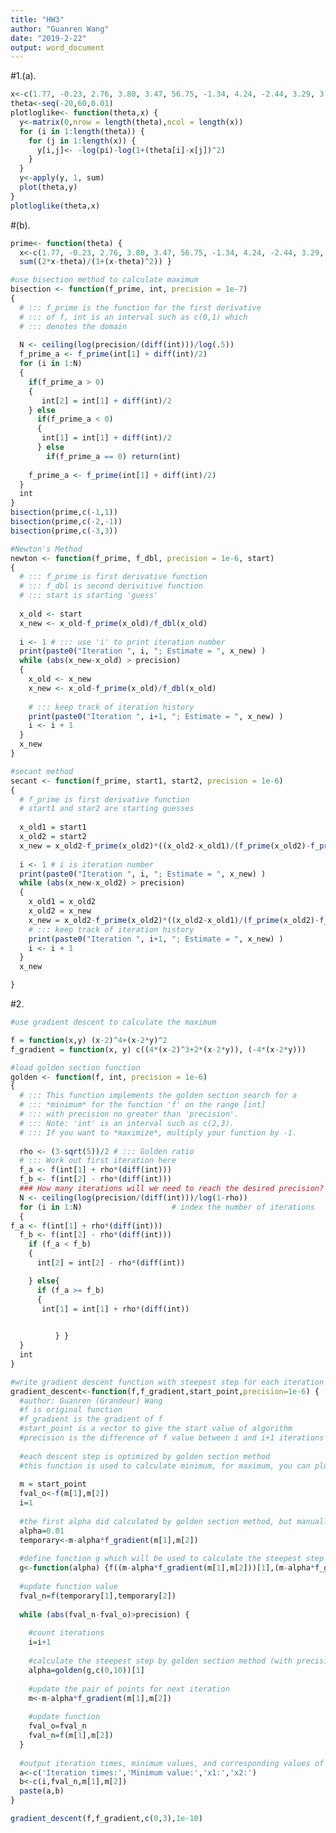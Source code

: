 ---
title: "HW3"
author: "Guanren Wang"
date: "2019-2-22"
output: word_document
---
#1.(a).
```{r }
x<-c(1.77, -0.23, 2.76, 3.80, 3.47, 56.75, -1.34, 4.24, -2.44, 3.29, 3.71, -2.40, 4.53, -0.07, -1.05, -13.87, -2.53, -1.75, 0.27, 43.21)
theta<-seq(-20,60,0.01)
plotloglike<- function(theta,x) {
  y<-matrix(0,nrow = length(theta),ncol = length(x))
  for (i in 1:length(theta)) {
    for (j in 1:length(x)) {
      y[i,j]<- -log(pi)-log(1+(theta[i]-x[j])^2)
    }
  }
  y<-apply(y, 1, sum)
  plot(theta,y)
}
plotloglike(theta,x)
```

#(b).
```{r }
prime<- function(theta) {
  x<-c(1.77, -0.23, 2.76, 3.80, 3.47, 56.75, -1.34, 4.24, -2.44, 3.29, 3.71, -2.40, 4.53, -0.07, -1.05, -13.87, -2.53, -1.75, 0.27, 43.21)
  sum((2*x-theta)/(1+(x-theta)^2)) }

#use bisection method to calculate maximum
bisection <- function(f_prime, int, precision = 1e-7)
{
  # ::: f_prime is the function for the first derivative
  # ::: of f, int is an interval such as c(0,1) which 
  # ::: denotes the domain
  
  N <- ceiling(log(precision/(diff(int)))/log(.5))
  f_prime_a <- f_prime(int[1] + diff(int)/2)
  for (i in 1:N)
  {
    if(f_prime_a > 0)
    {
       int[2] = int[1] + diff(int)/2
    } else
      if(f_prime_a < 0)
      {
       int[1] = int[1] + diff(int)/2
      } else
        if(f_prime_a == 0) return(int)
        
    f_prime_a <- f_prime(int[1] + diff(int)/2)
  }
  int
}
bisection(prime,c(-1,1))
bisection(prime,c(-2,-1))
bisection(prime,c(-3,3))

#Newton's Method
newton <- function(f_prime, f_dbl, precision = 1e-6, start)
{
  # ::: f_prime is first derivative function
  # ::: f_dbl is second derivitive function
  # ::: start is starting 'guess'
  
  x_old <- start
  x_new <- x_old-f_prime(x_old)/f_dbl(x_old)
  
  i <- 1 # ::: use 'i' to print iteration number
  print(paste0("Iteration ", i, "; Estimate = ", x_new) )
  while (abs(x_new-x_old) > precision)
  {
    x_old <- x_new
    x_new <- x_old-f_prime(x_old)/f_dbl(x_old) 
    
    # ::: keep track of iteration history
    print(paste0("Iteration ", i+1, "; Estimate = ", x_new) )
    i <- i + 1
  }
  x_new
}

#secant method
secant <- function(f_prime, start1, start2, precision = 1e-6)
{
  # f_prime is first derivative function
  # start1 and star2 are starting guesses
  
  x_old1 = start1
  x_old2 = start2
  x_new = x_old2-f_prime(x_old2)*((x_old2-x_old1)/(f_prime(x_old2)-f_prime(x_old1))) 
  
  i <- 1 # i is iteration number
  print(paste0("Iteration ", i, "; Estimate = ", x_new) )
  while (abs(x_new-x_old2) > precision)
  {
    x_old1 = x_old2
    x_old2 = x_new
    x_new = x_old2-f_prime(x_old2)*((x_old2-x_old1)/(f_prime(x_old2)-f_prime(x_old1)))     
    # ::: keep track of iteration history
    print(paste0("Iteration ", i+1, "; Estimate = ", x_new) )
    i <- i + 1
  }
  x_new

}
```

#2.
```{r }
#use gradient descent to calculate the maximum

f = function(x,y) (x-2)^4+(x-2*y)^2
f_gradient = function(x, y) c((4*(x-2)^3+2*(x-2*y)), (-4*(x-2*y)))

#load golden section function
golden <- function(f, int, precision = 1e-6)
{
  # ::: This function implements the golden section search for a 
  # ::: *minimum* for the function 'f' on the range [int]
  # ::: with precision no greater than 'precision'.
  # ::: Note: 'int' is an interval such as c(2,3).
  # ::: If you want to *maximize*, multiply your function by -1.
  
  rho <- (3-sqrt(5))/2 # ::: Golden ratio
  # ::: Work out first iteration here
  f_a <- f(int[1] + rho*(diff(int)))
  f_b <- f(int[2] - rho*(diff(int)))
  ### How many iterations will we need to reach the desired precision?
  N <- ceiling(log(precision/(diff(int)))/log(1-rho))
  for (i in 1:N)                    # index the number of iterations
  {
f_a <- f(int[1] + rho*(diff(int)))
  f_b <- f(int[2] - rho*(diff(int)))
    if (f_a < f_b)  
    {
      int[2] = int[2] - rho*(diff(int))

    } else{
      if (f_a >= f_b)
      {
       int[1] = int[1] + rho*(diff(int))
      

	      } }
  }
  int
}

#write gradient descent function with steepest step for each iteration
gradient_descent<-function(f,f_gradient,start_point,precision=1e-6) {
  #author: Guanren (Grandeur) Wang
  #f is original function
  #f_gradient is the gradient of f
  #start_point is a vector to give the start value of algorithm
  #precision is the difference of f value between i and i+1 iterations
  
  #each descent step is optimized by golden section method
  #this function is used to calculate minimum, for maximum, you can plus f by -1
  
  m = start_point
  fval_o<-f(m[1],m[2])
  i=1
  
  #the first alpha did calculated by golden section method, but manually input
  alpha=0.01
  temporary<-m-alpha*f_gradient(m[1],m[2])
  
  #define function g which will be used to calculate the steepest step
  g<-function(alpha) {f((m-alpha*f_gradient(m[1],m[2]))[1],(m-alpha*f_gradient(m[1],m[2]))[2])}
  
  #update function value 
  fval_n=f(temporary[1],temporary[2])
  
  while (abs(fval_n-fval_o)>precision) {
    
    #count iterations
    i=i+1
    
    #calculate the steepest step by golden section method (with precision of 1e-6)
    alpha=golden(g,c(0,10))[1]
    
    #update the pair of points for next iteration
    m<-m-alpha*f_gradient(m[1],m[2])
    
    #update function
    fval_o=fval_n
    fval_n=f(m[1],m[2])
  }
  
  #output iteration times, minimum values, and corresponding values of x1 and x2
  a<-c('Iteration times:','Minimum value:','x1:','x2:')
  b<-c(i,fval_n,m[1],m[2])
  paste(a,b)
}

gradient_descent(f,f_gradient,c(0,3),1e-10)
```